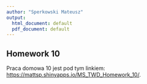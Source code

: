 ```yaml
---
author: "Sperkowski Mateusz"
output:
  html_document: default
  pdf_document: default
---
```


## Homework 10

Praca domowa 10 jest pod tym linkiem: <https://mattsp.shinyapps.io/MS_TWD_Homework_10/>.